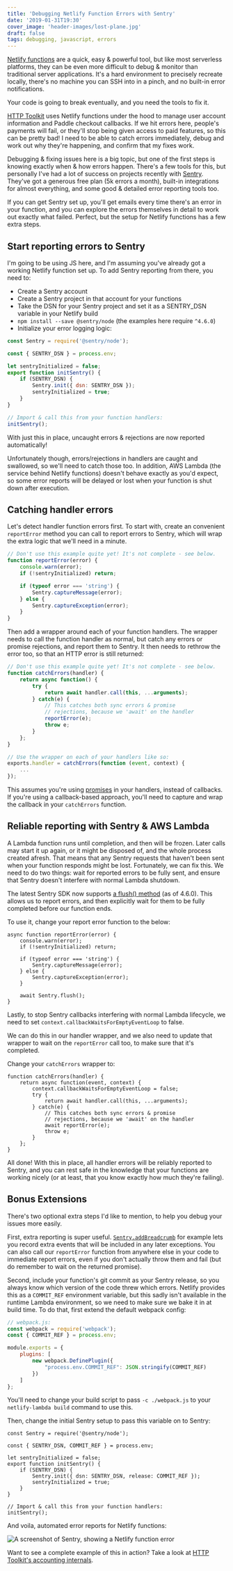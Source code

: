 ```yaml
---
title: 'Debugging Netlify Function Errors with Sentry'
date: '2019-01-31T19:30'
cover_image: 'header-images/lost-plane.jpg'
draft: false
tags: debugging, javascript, errors
---
```


[Netlify functions](https://www.netlify.com/docs/functions/) are a quick, easy & powerful tool, but like most serverless platforms, they can be even more difficult to debug & monitor than traditional server applications. It's a hard environment to precisely recreate locally, there's no machine you can SSH into in a pinch, and no built-in error notifications.

Your code is going to break eventually, and you need the tools to fix it.

[HTTP Toolkit](https://httptoolkit.com) uses Netlify functions under the hood to manage user account information and Paddle checkout callbacks. If we hit errors here, people's payments will fail, or they'll stop being given access to paid features, so this can be pretty bad! I need to be able to catch errors immediately, debug and work out why they're happening, and confirm that my fixes work.

Debugging & fixing issues here is a big topic, but one of the first steps is knowing exactly when & how errors happen. There's a few tools for this, but personally I've had a lot of success on projects recently with [Sentry](https://sentry.io). They've got a generous free plan (5k errors a month), built-in integrations for almost everything, and some good & detailed error reporting tools too.

If you can get Sentry set up, you'll get emails every time there's an error in your function, and you can explore the errors themselves in detail to work out exactly what failed. Perfect, but the setup for Netlify functions has a few extra steps.

## Start reporting errors to Sentry

I'm going to be using JS here, and I'm assuming you've already got a working Netlify function set up. To add Sentry reporting from there, you need to:

* Create a Sentry account
* Create a Sentry project in that account for your functions
* Take the DSN for your Sentry project and set it as a SENTRY_DSN variable in your Netlify build
* `npm install --save @sentry/node` (the examples here require `^4.6.0`)
* Initialize your error logging logic:

```js
const Sentry = require('@sentry/node');

const { SENTRY_DSN } = process.env;

let sentryInitialized = false;
export function initSentry() {
    if (SENTRY_DSN) {
        Sentry.init({ dsn: SENTRY_DSN });
        sentryInitialized = true;
    }
}

// Import & call this from your function handlers:
initSentry();
```

With just this in place, uncaught errors & rejections are now reported automatically!

Unfortunately though, errors/rejections in handlers are caught and swallowed, so we'll need to catch those too. In addition, AWS Lambda (the service behind Netlify functions) doesn't behave exactly as you'd expect, so some error reports will be delayed or lost when your function is shut down after execution.

## Catching handler errors

Let's detect handler function errors first. To start with, create an convenient `reportError` method you can call to report errors to Sentry, which will wrap the extra logic that we'll need in a minute.

```javascript
// Don't use this example quite yet! It's not complete - see below.
function reportError(error) {
    console.warn(error);
    if (!sentryInitialized) return;

    if (typeof error === 'string') {
        Sentry.captureMessage(error);
    } else {
        Sentry.captureException(error);
    }
}
```

Then add a wrapper around each of your function handlers. The wrapper needs to call the function handler as normal, but catch any errors or promise rejections, and report them to Sentry. It then needs to rethrow the error too, so that an HTTP error is still returned:

```js
// Don't use this example quite yet! It's not complete - see below.
function catchErrors(handler) {
    return async function() {
        try {
            return await handler.call(this, ...arguments);
        } catch(e) {
            // This catches both sync errors & promise
            // rejections, because we 'await' on the handler
            reportError(e);
            throw e;
        }
    };
}

// Use the wrapper on each of your handlers like so:
exports.handler = catchErrors(function (event, context) {
    ...
});
```

This assumes you're using [promises](https://aws.amazon.com/blogs/compute/node-js-8-10-runtime-now-available-in-aws-lambda/) in your handlers, instead of callbacks. If you're using a callback-based approach, you'll need to capture and wrap the callback in your `catchErrors` function.

## Reliable reporting with Sentry & AWS Lambda

A Lambda function runs until completion, and then will be frozen. Later calls may start it up again, or it might be disposed of, and the whole process created afresh. That means that any Sentry requests that haven't been sent when your function responds might be lost. Fortunately, we can fix this. We need to do two things: wait for reported errors to be fully sent, and ensure that Sentry doesn't interfere with normal Lambda shutdown.

The latest Sentry SDK now supports [a flush() method](https://github.com/getsentry/sentry-javascript/issues/1449) (as of 4.6.0). This allows us to report errors, and then explicitly wait for them to be fully completed before our function ends.

To use it, change your report error function to the below:

```js{1,11}
async function reportError(error) {
    console.warn(error);
    if (!sentryInitialized) return;

    if (typeof error === 'string') {
        Sentry.captureMessage(error);
    } else {
        Sentry.captureException(error);
    }

    await Sentry.flush();
}
```

Lastly, to stop Sentry callbacks interfering with normal Lambda lifecycle, we need to set `context.callbackWaitsForEmptyEventLoop` to false.

We can do this in our handler wrapper, and we also need to update that wrapper to wait on the `reportError` call too, to make sure that it's completed.

Change your `catchErrors` wrapper to:

```js{3,9}
function catchErrors(handler) {
    return async function(event, context) {
        context.callbackWaitsForEmptyEventLoop = false;
        try {
            return await handler.call(this, ...arguments);
        } catch(e) {
            // This catches both sync errors & promise
            // rejections, because we 'await' on the handler
            await reportError(e);
            throw e;
        }
    };
}
```

All done! With this in place, all handler errors will be reliably reported to Sentry, and you can rest safe in the knowledge that your functions are working nicely (or at least, that you know exactly how much they're failing).

## Bonus Extensions

There's two optional extra steps I'd like to mention, to help you debug your issues more easily.

First, extra reporting is super useful. [`Sentry.addBreadcrumb`](https://docs.sentry.io/platforms/javascript/enriching-events/breadcrumbs/) for example lets you record extra events that will be included in any later exceptions. You can also call our `reportError` function from anywhere else in your code to immediate report errors, even if you don't actually throw them and fail (but do remember to wait on the returned promise).

Second, include your function's git commit as your Sentry release, so you always know which version of the code threw which errors. Netlify provides this as a `COMMIT_REF` environment variable, but this sadly isn't available in the runtime Lambda environment, so we need to make sure we bake it in at build time. To do that, first extend the default webpack config:

```js
// webpack.js:
const webpack = require('webpack');
const { COMMIT_REF } = process.env;

module.exports = {
    plugins: [
        new webpack.DefinePlugin({
            "process.env.COMMIT_REF": JSON.stringify(COMMIT_REF)
        })
    ]
};
```

You'll need to change your build script to pass `-c ./webpack.js` to your `netlify-lambda build` command to use this.

Then, change the initial Sentry setup to pass this variable on to Sentry:

```js{3,8}
const Sentry = require('@sentry/node');

const { SENTRY_DSN, COMMIT_REF } = process.env;

let sentryInitialized = false;
export function initSentry() {
    if (SENTRY_DSN) {
        Sentry.init({ dsn: SENTRY_DSN, release: COMMIT_REF });
        sentryInitialized = true;
    }
}

// Import & call this from your function handlers:
initSentry();
```

And voila, automated error reports for Netlify functions:

![A screenshot of Sentry, showing a Netlify function error](./sentry-function-error.png)

Want to see a complete example of this in action? Take a look at [HTTP Toolkit's accounting internals](https://github.com/httptoolkit/accounts/tree/master/src).